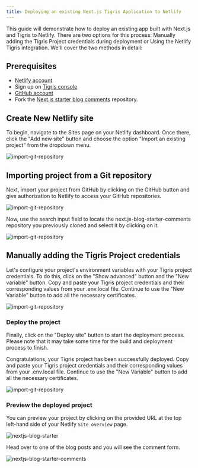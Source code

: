 ```yaml
---
title: Deploying an existing Next.js Tigris Application to Netlify
---
```


This guide will demonstrate how to deploy an existing app built with Next.js and Tigris to Netlify. There are two options for this process: Manually adding the Tigris Project credentials during deployment or Using the Netlify Tigris integration. We'll cover the two methods in detail:

## Prerequisites

- [Netlify account](https://netlify.com/)
- Sign up on [Tigris console](https://console.preview.tigrisdata.cloud/)
- [GitHub account](https://github.com/)
- Fork the [Next.js starter blog comments](https://github.com/tigrisdata-community/next.js-tigris-blog-comment) repository.

## Create New Netlify site

To begin, navigate to the Sites page on your Netlify dashboard. Once there, click the "Add new site" button and choose the option "Import an existing project" from the dropdown menu.

![import-git-repository](/img/screenshots/creating-netlify-site.png)

## Importing project from a Git repository

Next, import your project from GitHub by clicking on the GitHub button and give authorization to Netlify to access your GitHub repositories.

![import-git-repository](/img/screenshots/importing-tigris-existing-project.png)

Now, use the search input field to locate the next.js-blog-starter-comments repository you previously cloned and select it by clicking on it.

![import-git-repository](/img/screenshots/search-for-next.js-starter-blog-comment.png)

## Manually adding the Tigris Project credentials

Let's configure your project's environment variables with your Tigris project credentials. To do this, click on the "Show advanced" button and the "New variable" button.
Copy and paste your Tigris project credentials and their corresponding values from your .env.local file. Continue to use the "New Variable" button to add all the necessary certificates.

![import-git-repository](/img/screenshots/manually-adding-tigris-credentials.png)

### Deploy the project

Finally, click on the "Deploy site" button to start the deployment process. Please note that it may take some time for the build and deployment process to finish.

Congratulations, your Tigris project has been successfully deployed.
Copy and paste your Tigris project credentials and their corresponding values from your .env.local file. Continue to use the "New Variable" button to add all the necessary certificates.

![import-git-repository](/img/screenshots/next.js-tigris-project-deployed.png)

### Preview the deployed project

You can preview your project by clicking on the provided URL at the top left-hand side of your Netlify `Site overview` page.

![nextjs-blog-starter](/img/screenshots/nextjs-blog-starter.jpg)

Head over to one of the blog posts and you will see the comment form.

![nextjs-blog-starter-comments](/img/screenshots/nextjs-blog-starter-comments.jpg)
